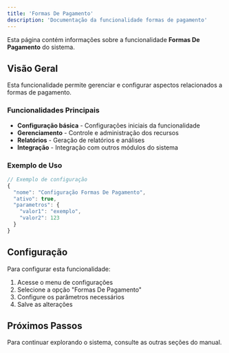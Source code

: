 ```yaml
---
title: 'Formas De Pagamento'
description: 'Documentação da funcionalidade formas de pagamento'
---
```


Esta página contém informações sobre a funcionalidade **Formas De Pagamento** do sistema.

## Visão Geral

Esta funcionalidade permite gerenciar e configurar aspectos relacionados a formas de pagamento.

### Funcionalidades Principais

- **Configuração básica** - Configurações iniciais da funcionalidade
- **Gerenciamento** - Controle e administração dos recursos
- **Relatórios** - Geração de relatórios e análises
- **Integração** - Integração com outros módulos do sistema

### Exemplo de Uso

```javascript
// Exemplo de configuração
{
  "nome": "Configuração Formas De Pagamento",
  "ativo": true,
  "parametros": {
    "valor1": "exemplo",
    "valor2": 123
  }
}
```

## Configuração

Para configurar esta funcionalidade:

1. Acesse o menu de configurações
2. Selecione a opção "Formas De Pagamento"
3. Configure os parâmetros necessários
4. Salve as alterações

## Próximos Passos

Para continuar explorando o sistema, consulte as outras seções do manual.
